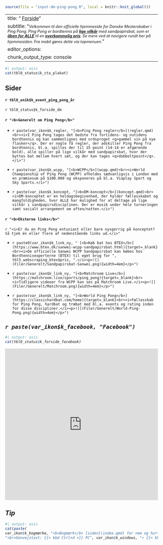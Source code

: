 ```r
source(file = "input-dm-ping-pong.R", local = knitr::knit_global())
```

---
title: "<iconify-icon icon=mdi:home></iconify-icon> <u>Forside</u>"
subtitle: "<i style=font-size:80%>Velkommen til den officielle hjemmeside for Danske Mesterskaber i Ping Pong. Ping Pong er bordtennis på <b><u>lige vilkår</u></b> med sandpapirsbat, som er <b><u>åben for ALLE</u></b> til en <b><u>overkommelig pris</u></b>. Se mere ved at navigere rundt her på hjemmesiden. Fra mobil gøres dette via topmenuen.</i>"
editor_options: 
  chunk_output_type: console
---

```r
#| output: asis
cat(tbl0_status$k_cta_plakat)
```

::: callout-tip
## Sider

::: grid
::: {.g-col-12 .g-col-md-4}
#### **`r tbl0_unik$k_event_ping_pong_år`**

`r tbl0_status$k_forside_dm`
:::

::: {.g-col-12 .g-col-md-4}
#### `r "<b>Generelt om Ping Pong</b>"`

-   `r paste(var_ikon$k_regler, "[<b>Ping Pong regler</b>](regler.qmd)<br><i>I Ping Pong tages det bedste fra fortidens- og nutidens bordtennis og kan sammenlignes med ordsproget <q>gammel vin på nye flasker</q>. Der er nogle få regler, der adskiller Ping Pong fra bordtennis, bl.a. spilles der til 15 point (14-14 er afgørende bold), alle spiller på lige vilkår med sandpapirsbat, hvor der byttes bat mellem hvert sæt, og der kan tages <q>dobbeltpoint</q>.</i>")`

-   `r paste(var_ikon$k_wcpp, "[<b>WCPP</b>](wcpp.qmd)<br><i>World Championship of Ping Pong (WCPP) afholdes sædvanligvis i London med en præmiesum på $100.000 og eksponeres på bl.a. Viaplay Sport og Sky Sports.</i>")`

-   `r paste(var_ikon$k_koncept, "[<b>DM-koncept</b>](koncept.qmd)<br><i>DM-konceptet er en heldagsbegivenhed, der hylder fællesskabet og mangfoldigheden, hvor ALLE har mulighed for at deltage på lige vilkår i sandpapirsdisciplinen. Der er musik under hele turneringen samt socialt arrangement om aften/natten.</i>")`
:::

::: {.g-col-12 .g-col-md-4}
#### `r "<b>Eksterne links</b>"`

`r "<i>Er du en Ping Pong entusiast eller bare nysgerrig på konceptet? Så tjek én eller flere af nedenstående links ud.</i>"`

-   `r paste0(var_ikon$k_link_ny, " [<b>Køb bat hos BTEX</b>](https://www.btex.dk/sanwei-wcpp-sandpapirsbat.html){target=_blank}<br><i>De officielle Sanwei WCPP Sandpapirsbat kan købes hos Bordtennisexperterne (BTEX) til eget brug for ", tbl5_webscraping_btex$pris, ".</i><p>![](Filer/Generelt/Sandpapirsbat-Sanwei.png){width=4em}</p>")`

-   `r paste(var_ikon$k_link_ny, "[<b>Matchroom Live</b>](https://matchroom.live/sports/ping_pong){target=_blank}<br><i>Tidligere videoer fra WCPP kan ses på Matchroom Live.</i><p>![](Filer/Generelt/Matchroom.png){width=4em}</p>")`

-   `r paste(var_ikon$k_link_ny, "[<b>World Ping Pong</b>](https://classichardbat.com/home){target=_blank}<br><i>Fællesskab for Ping Pong, hardbat og træbat med bl.a. events og rating inden for disse discipliner.</i><p>![](Filer/Generelt/World-Ping-Pong.png){width=4em}</p>")`
:::
:::
:::

::: {.callout-note style="font-style:italic" icon="false"}
## `r paste(var_ikon$k_facebook, "Facebook")`

```r
#| output: asis
cat(tbl0_status$k_forside_facebook)
```
:::

```{=html}
<iframe src="https://www.facebook.com/plugins/page.php?href=https://www.facebook.com/{{< var var.facebook_side_id >}}&tabs=timeline,events,messages&width=320&" width="100%" height="500" style="border:none;overflow:hidden" scrolling="no" frameborder="0" allowfullscreen="true" allow="autoplay;clipboard-write;encrypted-media;picture-in-picture;web-share"></iframe>
```
::: {.callout-tip style="font-style:italic"}
## Tip

```r
#| output: asis
cat(paste(
var_ikon$k_bogmærke, "<b>Bogmærk</b> [siden](index.qmd) for nem og hurtig adgang.",
"<br>Genvejstast: {{< kbd Ctrl+d >}} PC", var_ikon$k_windows, "∙ {{< kbd ⌘+d >}} Mac", var_ikon$k_mac))
```
:::
